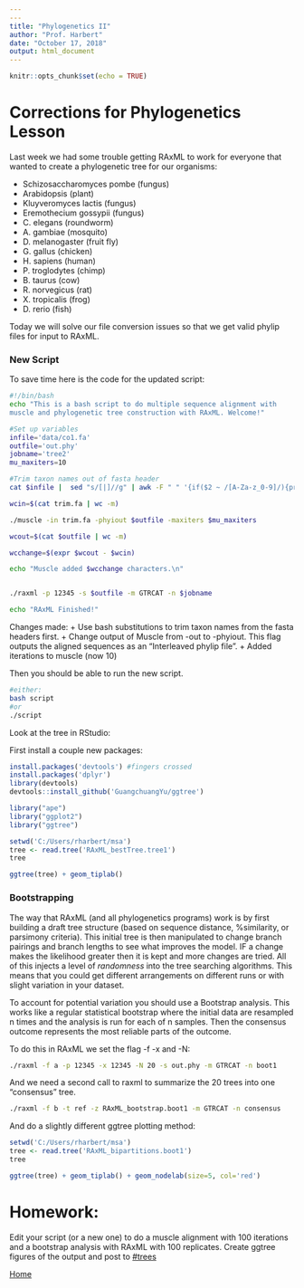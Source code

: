 ```yaml
---
---
title: "Phylogenetics II"
author: "Prof. Harbert"
date: "October 17, 2018"
output: html_document
---
```


```r
knitr::opts_chunk$set(echo = TRUE)
```


# Corrections for Phylogenetics Lesson

Last week we had some trouble getting RAxML to work for everyone that wanted to create a phylogenetic tree for our organisms:

+ Schizosaccharomyces pombe (fungus)
+ Arabidopsis (plant)
+ Kluyveromyces lactis (fungus)
+ Eremothecium gossypii (fungus)
+ C. elegans (roundworm)
+ A. gambiae (mosquito)
+ D. melanogaster (fruit fly)
+ G. gallus (chicken)
+ H. sapiens (human)
+ P. troglodytes (chimp)
+ B. taurus (cow)
+ R. norvegicus (rat)
+ X. tropicalis (frog)
+ D. rerio (fish)

Today we will solve our file conversion issues so that we get valid phylip files for input to RAxML.

### New Script

To save time here is the code for the updated script:

```bash

#!/bin/bash
echo "This is a bash script to do multiple sequence alignment with
muscle and phylogenetic tree construction with RAxML. Welcome!"

#Set up variables
infile='data/co1.fa'
outfile='out.phy'
jobname='tree2'
mu_maxiters=10

#Trim taxon names out of fasta header
cat $infile |  sed "s/[|]//g" | awk -F " " '{if($2 ~ /[A-Za-z_0-9]/){print ">" $2                                         }else{print $0}}' > trim.fa

wcin=$(cat trim.fa | wc -m)

./muscle -in trim.fa -phyiout $outfile -maxiters $mu_maxiters

wcout=$(cat $outfile | wc -m)

wcchange=$(expr $wcout - $wcin)

echo "Muscle added $wcchange characters.\n"


./raxml -p 12345 -s $outfile -m GTRCAT -n $jobname

echo "RAxML Finished!"


```

Changes made:
+ Use bash substitutions to trim taxon names from the fasta headers first.
+ Change output of Muscle from -out to -phyiout. This flag outputs the aligned sequences as an "Interleaved phylip file".
+ Added iterations to muscle (now 10)

Then you should be able to run the new script.

```bash
#either:
bash script
#or
./script

```

Look at the tree in RStudio:

First install a couple new packages:
```R
install.packages('devtools') #fingers crossed
install.packages('dplyr')
library(devtools)
devtools::install_github('GuangchuangYu/ggtree')
```

```R
library("ape")
library("ggplot2")
library("ggtree")

setwd('C:/Users/rharbert/msa')
tree <- read.tree('RAxML_bestTree.tree1')
tree

ggtree(tree) + geom_tiplab()
```

### Bootstrapping

The way that RAxML (and all phylogenetics programs) work is by first building a draft tree structure (based on sequence distance, %similarity, or parsimony criteria). This initial tree is then manipulated to change branch pairings and branch lengths to see what improves the model. IF a change makes the likelihood greater then it is kept and more changes are tried. All of this injects a level of *randomness* into the tree searching algorithms. This means that you could get different arrangements on different runs or with slight variation in your dataset.

To account for potential variation you should use a Bootstrap analysis. This works like a regular statistical bootstrap where the initial data are resampled n times and the analysis is run for each of n samples. Then the consensus outcome represents the most reliable parts of the outcome.

To do this in RAxML we set the flag -f -x and -N:

```bash

./raxml -f a -p 12345 -x 12345 -N 20 -s out.phy -m GTRCAT -n boot1

```

And we need a second call to raxml to summarize the 20 trees into one "consensus" tree.

```bash
./raxml -f b -t ref -z RAxML_bootstrap.boot1 -m GTRCAT -n consensus
```

And do a slightly different ggtree plotting method:

```R
setwd('C:/Users/rharbert/msa')
tree <- read.tree('RAxML_bipartitions.boot1')
tree

ggtree(tree) + geom_tiplab() + geom_nodelab(size=5, col='red')
```

# Homework:

Edit your script (or a new one) to do a muscle alignment with 100 iterations and a bootstrap analysis with RAxML with 100 replicates. Create ggtree figures of the output and post to [#trees](https://bio200-bioinformatics.slack.com/messages/CDMEAPW2Y)

[Home](https://rsh249.github.io/bioinformatics)
